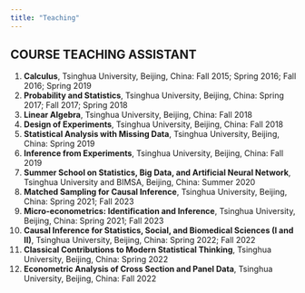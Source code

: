 ```yaml
---
title: "Teaching"
---
```




## COURSE TEACHING ASSISTANT

1. **Calculus**, Tsinghua University, Beijing, China: Fall 2015; Spring 2016; Fall 2016; Spring 2019
2. **Probability and Statistics**, Tsinghua University, Beijing, China: Spring 2017; Fall 2017; Spring 2018
3. **Linear Algebra**, Tsinghua University, Beijing, China: Fall 2018
4. **Design of Experiments**, Tsinghua University, Beijing, China: Fall 2018
5. **Statistical Analysis with Missing Data**, Tsinghua University, Beijing, China: Spring 2019
6. **Inference from Experiments**, Tsinghua University, Beijing, China: Fall 2019
7. **Summer School on Statistics, Big Data, and Artificial Neural Network**, Tsinghua University and BIMSA, Beijing, China: Summer 2020
8. **Matched Sampling for Causal Inference**, Tsinghua University, Beijing, China: Spring 2021; Fall 2023
9. **Micro-econometrics: Identification and Inference**, Tsinghua University, Beijing, China: Spring 2021; Fall 2023
10. **Causal Inference for Statistics, Social, and Biomedical Sciences (I and II)**, Tsinghua University, Beijing, China: Spring 2022; Fall 2022
11. **Classical Contributions to Modern Statistical Thinking**, Tsinghua University, Beijing, China: Spring 2022
12. **Econometric Analysis of Cross Section and Panel Data**, Tsinghua University, Beijing, China: Fall 2022

